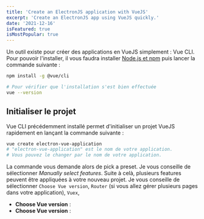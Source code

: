 ```yaml
---
title: 'Create an ElectronJS application with VueJS'
excerpt: 'Create an ElectronJS app using VueJS quickly.'
date: '2021-12-16'
isFeatured: true
isMostPopular: true
---
```


Un outil existe pour créer des applications en VueJS simplement : Vue CLI. Pour pouvoir l'installer, il vous faudra installer [Node.js et npm](https://nodejs.org/en/) puis lancer la commande suivante :

```bash
npm install -g @vue/cli

# Pour vérifier que l'installation s'est bien effectuée
vue --version
```

## Initialiser le projet

Vue CLI précédemment installé permet d'initialiser un projet VueJS rapidement en lançant la commande suivante :

```bash
vue create electron-vue-application
# "electron-vue-application" est le nom de votre application.
# Vous pouvez le changer par le nom de votre application.
```

La commande vous demande alors de pick a preset. Je vous conseille de sélectionner _Manually select features_. Suite à celà, plusieurs features peuvent être appliquées à votre nouveau projet. Je vous conseille de sélectionner `Choose Vue version`, `Router` (si vous allez gérer plusieurs pages dans votre application), `Vuex`,

- **Choose Vue version** :
- **Choose Vue version** :
